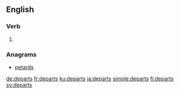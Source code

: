 ==English==

===Verb===
{{head|en}}

# {{en-third-person singular of|depart}}

===Anagrams===
* [[petards#English|petards]]

[[de:departs]]
[[fr:departs]]
[[ku:departs]]
[[ja:departs]]
[[simple:departs]]
[[fi:departs]]
[[sv:departs]]